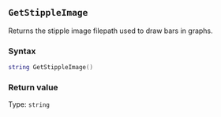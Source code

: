 ::: {.minipage data-latex="{\textwidth}"}
## `GetStippleImage`

Returns the stipple image\index{images!stippling} filepath used to draw bars in graphs.

### Syntax {-}

``` .lua
string GetStippleImage()
```

### Return value {-}

Type: `string`
:::
